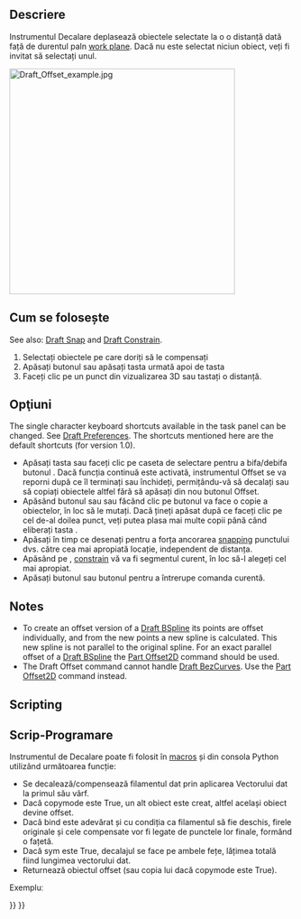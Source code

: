 <languages/>

{{Docnav
|[[Draft_Mirror|Mirror]]
|[[Draft_Trimex|Trimex]]
|[[Draft_Workbench|Draft]]
|IconL=Draft_Mirror.svg
|IconR=Draft_Trimex.svg
|IconC=Workbench_Draft.svg
}}

<div class="mw-translate-fuzzy">
{{GuiCommand/ro
|Name=Draft Offset
|Name/ro=Draft Offset
|MenuLocation=Draft → Offset
|Workbenches=[[Draft_Workbench/ro|Draft]], [[Arch_Workbench/ro|Arch]]
|Shortcut={{KEY|O}} {{KEY|S}}
|SeeAlso=[[Part_Offset2D/ro|Part 2D Offset]]
}}
</div>

<span id="Description"></span>
==Descriere==

<div class="mw-translate-fuzzy">
Instrumentul Decalare deplasează obiectele selectate la o o distanță dată  față de durentul paln [[Draft SelectPlane|work plane]]. Dacă nu este selectat niciun obiect, veți fi invitat să selectați unul.
</div>

[[Image:Draft_Offset_example.jpg|400px]]
{{Caption|Offsetting a Draft Wire}}

<span id="Usage"></span>
<div class="mw-translate-fuzzy">
== Cum se folosește ==
</div>

See also: [[Draft_Snap|Draft Snap]] and [[Draft_Constrain|Draft Constrain]].

<div class="mw-translate-fuzzy">
# Selectați obiectele pe care doriți să le compensați
# Apăsați butonul {{KEY|[[Image:Draft Offset.png|16px]] [[Draft Offset]]}}  sau apăsați tasta {{KEY|O}} urmată apoi de tasta {{KEY|S}}
# Faceți clic pe un punct din vizualizarea 3D sau tastați o distanță.
</div>

<span id="Options"></span>
== Opţiuni ==

The single character keyboard shortcuts available in the task panel can be changed. See [[Draft_Preferences|Draft Preferences]]. The shortcuts mentioned here are the default shortcuts (for version 1.0).

<div class="mw-translate-fuzzy">
* Apăsați tasta {{KEY|T}} sau faceți clic pe caseta de selectare pentru a bifa/debifa butonul {{KEY|'''Continue''''}}. Dacă funcția continuă este activată, instrumentul Offset se va reporni după ce îl terminați sau închideți, permițându-vă să decalați sau să copiați obiectele altfel fără să apăsați din nou butonul Offset.
* Apăsând butonul {{KEY|ALT}} sau {{KEY|C}} sau făcând clic pe butonul {{KEY| '''Copiere'''}} va face o copie a obiectelor, în loc să le mutați. Dacă țineți apăsat {{KEY|ALT}} după ce faceți clic pe cel de-al doilea punct, veți putea plasa mai multe copii până când eliberați tasta {{KEY |ALT}}.
* Apăsați {{KEY|CTRL}} în timp ce desenați pentru a forța ancorarea [[Draft_Snap|snapping]] punctului dvs. către cea mai apropiată locație, independent de distanța.
* Apăsând pe {{KEY|SHIFT}}, [[Draft_Constrain|constrain]] vă va fi segmentul curent, în loc să-l alegeți cel mai apropiat.
* Apăsați butonul {{KEY | ESC}} sau butonul {{KEY | '''Anulare'''}} pentru a întrerupe comanda curentă.
</div>

==Notes==

* To create an offset version of a [[Draft_BSpline|Draft BSpline]] its points are offset individually, and from the new points a new  spline is calculated. This new spline is not parallel to the original spline. For an exact parallel offset of a [[Draft_BSpline|Draft BSpline]] the [[Part_Offset2D|Part Offset2D]] command should be used.
* The Draft Offset command cannot handle [[Draft_BezCurve|Draft BezCurves]]. Use the [[Part_Offset2D|Part Offset2D]] command instead.

==Scripting==

<div class="mw-translate-fuzzy">
== Scrip-Programare ==
</div>

<div class="mw-translate-fuzzy">
Instrumentul de Decalare poate fi folosit în [[macros]] și din consola Python utilizând următoarea funcție:
</div>

{{Code|code=
offset_obj = offset(obj, delta, copy=False, bind=False, sym=False, occ=False)
}}

<div class="mw-translate-fuzzy">
* Se decalează/compensează filamentul dat prin aplicarea Vectorului dat la primul său vârf.
* Dacă copymode este True, un alt obiect este creat, altfel același obiect devine offset.
* Dacă bind este adevărat și cu condiția ca filamentul să fie deschis, firele originale și cele compensate vor fi legate de punctele lor finale, formând o fațetă.
* Dacă sym este True, decalajul se face pe ambele fețe, lățimea totală fiind lungimea vectorului dat.
* Returnează obiectul offset (sau copia lui dacă copymode este True).
</div>

Exempluː

{{Code|code=
import FreeCAD as App
import Draft

doc = App.newDocument()

p1 = App.Vector(0, 0, 0)
p2 = App.Vector(1500, 2000, 0)
p3 = App.Vector(4000, 0, 0)

wire = Draft.make_wire([p1, p2, p3])
doc.recompute()

vector = App.Vector(-200, 150, 0)
offset1 = Draft.offset(wire, vector, copy=True, bind=True, sym=True)
offset2 = Draft.offset(wire, 3*vector, copy=True)
offset3 = Draft.offset(wire, 6*vector, copy=True)
offset4 = Draft.offset(wire, 9*vector, copy=True)
offset5 = Draft.offset(wire, 1.5*vector, copy=True, occ=True)

doc.recompute()
}}


{{Docnav
|[[Draft_Mirror|Mirror]]
|[[Draft_Trimex|Trimex]]
|[[Draft_Workbench|Draft]]
|IconL=Draft_Mirror.svg
|IconR=Draft_Trimex.svg
|IconC=Workbench_Draft.svg
}}

{{Draft Tools navi{{#translation:}}}}
{{Userdocnavi{{#translation:}}}}